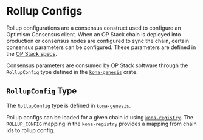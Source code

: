 # Rollup Configs

Rollup configurations are a consensus construct used to configure an Optimism Consensus client.
When an OP Stack chain is deployed into production or consensus nodes are configured to sync the chain,
certain consensus parameters can be configured. These parameters are defined in the
[OP Stack specs][specs].

Consensus parameters are consumed by OP Stack software through the `RollupConfig` type defined in the
[`kona-genesis`][genesis] crate.

## `RollupConfig` Type

The [`RollupConfig`][rc] type is defined in [`kona-genesis`][genesis].

Rollup configs can be loaded for a given chain id using [`kona-registry`][registry].
The `ROLLUP_CONFIG` mapping in the `kona-registry` provides a mapping from chain ids
to rollup config.

[specs]: https://specs.optimism.io/
[genesis]: https://docs.rs/kona-genesis/latest/kona_genesis/index.html
[rc]: https://docs.rs/kona-genesis/latest/kona_genesis/struct.RollupConfig.html
[registry]: https://docs.rs/kona-registry/latest/kona_registry/index.html
